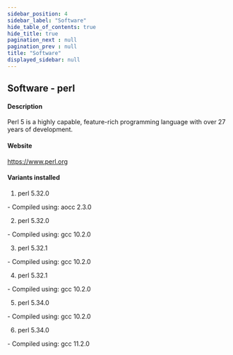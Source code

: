 ```yaml
---
sidebar_position: 4
sidebar_label: "Software"
hide_table_of_contents: true
hide_title: true
pagination_next : null
pagination_prev : null
title: "Software"
displayed_sidebar: null
---
```


## Software - perl


#### Description
Perl 5 is a highly capable, feature-rich programming language with over 27 years of development.

#### Website
https://www.perl.org

#### Variants installed
1. perl 5.32.0
<div class="ul-circle">
    - Compiled using: aocc 2.3.0
</div>

2. perl 5.32.0
<div class="ul-circle">
    - Compiled using: gcc 10.2.0
</div>

3. perl 5.32.1
<div class="ul-circle">
    - Compiled using: gcc 10.2.0
</div>

4. perl 5.32.1
<div class="ul-circle">
    - Compiled using: gcc 10.2.0
</div>

5. perl 5.34.0
<div class="ul-circle">
    - Compiled using: gcc 10.2.0
</div>

6. perl 5.34.0
<div class="ul-circle">
    - Compiled using: gcc 11.2.0
</div>

